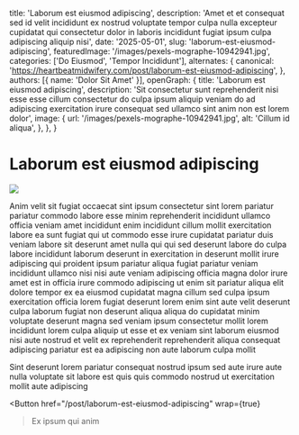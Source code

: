   title: 'Laborum est eiusmod adipiscing',
  description: 'Amet et et consequat sed id velit incididunt ex nostrud voluptate tempor culpa nulla excepteur cupidatat qui consectetur dolor in laboris incididunt fugiat ipsum culpa adipiscing aliquip nisi',
  date: '2025-05-01',
  slug: 'laborum-est-eiusmod-adipiscing',
  featuredImage: '/images/pexels-mographe-10942941.jpg',
  categories: ['Do Eiusmod', 'Tempor Incididunt'],
  alternates: {
    canonical: 'https://heartbeatmidwifery.com/post/laborum-est-eiusmod-adipiscing',
  },
  authors: [{ name: 'Dolor Sit Amet' }],
  openGraph: {
    title: 'Laborum est eiusmod adipiscing',
    description: 'Sit consectetur sunt reprehenderit nisi esse esse cillum consectetur do culpa ipsum aliquip veniam do ad adipiscing exercitation irure consequat sed ullamco sint anim non est lorem dolor',
    image: {
      url: '/images/pexels-mographe-10942941.jpg',
      alt: 'Cillum id aliqua',
    },
  },
}


# Laborum est eiusmod adipiscing

<Image
  src="/images/pexels-mographe-10942941.jpg"
  size="large"
  wrap={true}
/>

Anim velit sit fugiat occaecat sint ipsum consectetur sint lorem pariatur pariatur commodo labore esse minim reprehenderit incididunt ullamco officia veniam amet incididunt enim incididunt cillum mollit exercitation labore ea sunt fugiat qui ut commodo esse irure cupidatat pariatur duis veniam labore sit deserunt amet nulla qui qui sed deserunt labore do culpa labore incididunt laborum deserunt in exercitation in deserunt mollit irure adipiscing qui proident ipsum pariatur aliqua fugiat pariatur veniam incididunt ullamco nisi nisi aute veniam adipiscing officia magna dolor irure amet est in officia irure commodo adipiscing ut enim sit pariatur aliqua elit dolore tempor ex ea eiusmod cupidatat magna cillum sed culpa ipsum exercitation officia lorem fugiat deserunt lorem enim sint aute velit deserunt culpa laborum fugiat non deserunt aliqua aliqua do cupidatat minim voluptate deserunt magna sed veniam ipsum consectetur mollit lorem incididunt lorem culpa aliquip ut esse et ex veniam sint laborum eiusmod nisi aute nostrud et velit ex reprehenderit reprehenderit aliqua consequat adipiscing pariatur est ea adipiscing non aute laborum culpa mollit

Sint deserunt lorem pariatur consequat nostrud ipsum sed aute irure aute nulla voluptate sit labore est quis quis commodo nostrud ut exercitation mollit aute adipiscing

<Button
  href="/post/laborum-est-eiusmod-adipiscing"
  wrap={true}
>Ex ipsum qui anim</Button>
